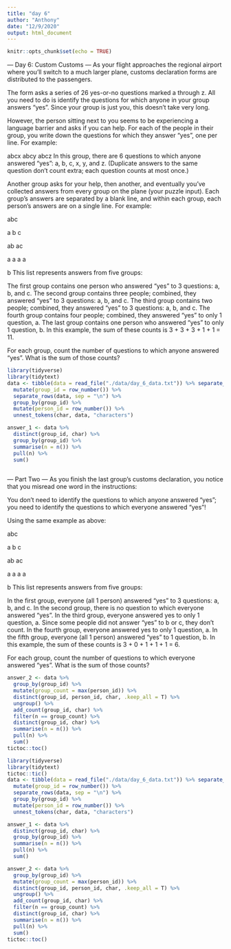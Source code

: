 ```yaml
---
title: "day 6"
author: "Anthony"
date: "12/9/2020"
output: html_document
---
```


```r
knitr::opts_chunk$set(echo = TRUE)
```
--- Day 6: Custom Customs ---
As your flight approaches the regional airport where you'll switch to a much larger plane, customs declaration forms are distributed to the passengers.

The form asks a series of 26 yes-or-no questions marked a through z. All you need to do is identify the questions for which anyone in your group answers "yes". Since your group is just you, this doesn't take very long.

However, the person sitting next to you seems to be experiencing a language barrier and asks if you can help. For each of the people in their group, you write down the questions for which they answer "yes", one per line. For example:

abcx
abcy
abcz
In this group, there are 6 questions to which anyone answered "yes": a, b, c, x, y, and z. (Duplicate answers to the same question don't count extra; each question counts at most once.)

Another group asks for your help, then another, and eventually you've collected answers from every group on the plane (your puzzle input). Each group's answers are separated by a blank line, and within each group, each person's answers are on a single line. For example:

abc

a
b
c

ab
ac

a
a
a
a

b
This list represents answers from five groups:

The first group contains one person who answered "yes" to 3 questions: a, b, and c.
The second group contains three people; combined, they answered "yes" to 3 questions: a, b, and c.
The third group contains two people; combined, they answered "yes" to 3 questions: a, b, and c.
The fourth group contains four people; combined, they answered "yes" to only 1 question, a.
The last group contains one person who answered "yes" to only 1 question, b.
In this example, the sum of these counts is 3 + 3 + 3 + 1 + 1 = 11.

For each group, count the number of questions to which anyone answered "yes". What is the sum of those counts?

```r
library(tidyverse)
library(tidytext)
data <- tibble(data = read_file("./data/day_6_data.txt")) %>% separate_rows(data, sep ="\\n\\n") %>% 
  mutate(group_id = row_number()) %>%
  separate_rows(data, sep = "\n") %>%
  group_by(group_id) %>%
  mutate(person_id = row_number()) %>%
  unnest_tokens(char, data, "characters") 

answer_1 <- data %>%
  distinct(group_id, char) %>%
  group_by(group_id) %>%
  summarise(n = n()) %>%
  pull(n) %>% 
  sum()
  


```

--- Part Two ---
As you finish the last group's customs declaration, you notice that you misread one word in the instructions:

You don't need to identify the questions to which anyone answered "yes"; you need to identify the questions to which everyone answered "yes"!

Using the same example as above:

abc

a
b
c

ab
ac

a
a
a
a

b
This list represents answers from five groups:

In the first group, everyone (all 1 person) answered "yes" to 3 questions: a, b, and c.
In the second group, there is no question to which everyone answered "yes".
In the third group, everyone answered yes to only 1 question, a. Since some people did not answer "yes" to b or c, they don't count.
In the fourth group, everyone answered yes to only 1 question, a.
In the fifth group, everyone (all 1 person) answered "yes" to 1 question, b.
In this example, the sum of these counts is 3 + 0 + 1 + 1 + 1 = 6.

For each group, count the number of questions to which everyone answered "yes". What is the sum of those counts?


```r

answer_2 <- data %>% 
  group_by(group_id) %>%
  mutate(group_count = max(person_id)) %>%
  distinct(group_id, person_id, char, .keep_all = T) %>% 
  ungroup() %>% 
  add_count(group_id, char) %>%
  filter(n == group_count) %>%
  distinct(group_id, char) %>%
  summarise(n = n()) %>%
  pull(n) %>%
  sum()
tictoc::toc()
```



```r
library(tidyverse)
library(tidytext)
tictoc::tic()
data <- tibble(data = read_file("./data/day_6_data.txt")) %>% separate_rows(data, sep ="\\n\\n") %>% 
  mutate(group_id = row_number()) %>%
  separate_rows(data, sep = "\n") %>%
  group_by(group_id) %>%
  mutate(person_id = row_number()) %>%
  unnest_tokens(char, data, "characters") 

answer_1 <- data %>%
  distinct(group_id, char) %>%
  group_by(group_id) %>%
  summarise(n = n()) %>%
  pull(n) %>% 
  sum()

answer_2 <- data %>% 
  group_by(group_id) %>%
  mutate(group_count = max(person_id)) %>%
  distinct(group_id, person_id, char, .keep_all = T) %>% 
  ungroup() %>% 
  add_count(group_id, char) %>%
  filter(n == group_count) %>%
  distinct(group_id, char) %>%
  summarise(n = n()) %>%
  pull(n) %>%
  sum()
tictoc::toc()
```



